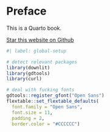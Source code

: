 # Preface {.unnumbered}

This is a Quarto book.

```{=html}
<a class="github-button" href="https://github.com/bastienchassagnol/CCCSTBench-Book" data-icon="octicon-star" data-size="large" data-show-count="true" aria-label="Star this website on Github">Star this website on Github</a><script async defer src="https://buttons.github.io/buttons.js"></script>
```


```r
#| label: global-setup

# detect relevant packages
library(downlit)
library(gdtools)
library(curl)

# deal with fucking fonts
gdtools::register_gfont("Open Sans")
flextable::set_flextable_defaults(
  font.family = "Open Sans",
  font.size = 11,
  padding = 2,
  border.color = "#CCCCCC")
```

